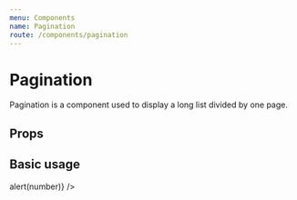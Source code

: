 ```yaml
---
menu: Components
name: Pagination
route: /components/pagination
---
```



# Pagination

Pagination is a component used to display a long list divided by one page.

## Props

<PropsTable of={Pagination} />

## Basic usage

<Playground>
  <PlayGroundContainer>
    <Pagination currentPageIndex={0} totalPageIndex={1} onChange={number => alert(number)} />
  </PlayGroundContainer>
</Playground>
